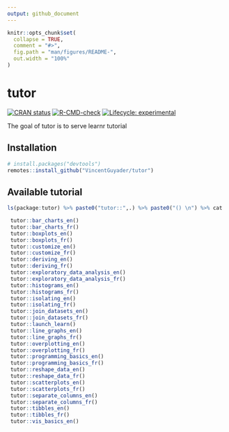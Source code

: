 ```yaml
---
output: github_document
---
```


<!-- README.md is generated from README.Rmd. Please edit that file -->

```r
knitr::opts_chunk$set(
  collapse = TRUE,
  comment = "#>",
  fig.path = "man/figures/README-",
  out.width = "100%"
)
```

# tutor

<!-- badges: start -->
[![CRAN status](https://www.r-pkg.org/badges/version/tutor)](https://CRAN.R-project.org/package=tutor)
[![R-CMD-check](https://github.com/ThinkR-open/tutor/workflows/R-CMD-check/badge.svg)](https://github.com/ThinkR-open/tutor/actions)
[![Lifecycle: experimental](https://img.shields.io/badge/lifecycle-experimental-orange.svg)](https://lifecycle.r-lib.org/articles/stages.html#experimental)
<!-- badges: end -->

The goal of tutor is to serve learnr tutorial

## Installation

``` r
# install.packages("devtools")
remotes::install_github("VincentGuyader/tutor")
```

## Available tutorial

```r
ls(package:tutor) %>% paste0("tutor::",.) %>% paste0("() \n") %>% cat
```


```r
 tutor::bar_charts_en() 
 tutor::bar_charts_fr() 
 tutor::boxplots_en() 
 tutor::boxplots_fr() 
 tutor::customize_en() 
 tutor::customize_fr() 
 tutor::deriving_en() 
 tutor::deriving_fr() 
 tutor::exploratory_data_analysis_en() 
 tutor::exploratory_data_analysis_fr() 
 tutor::histograms_en() 
 tutor::histograms_fr() 
 tutor::isolating_en() 
 tutor::isolating_fr() 
 tutor::join_datasets_en() 
 tutor::join_datasets_fr() 
 tutor::launch_learn() 
 tutor::line_graphs_en() 
 tutor::line_graphs_fr() 
 tutor::overplotting_en() 
 tutor::overplotting_fr() 
 tutor::programming_basics_en() 
 tutor::programming_basics_fr() 
 tutor::reshape_data_en() 
 tutor::reshape_data_fr() 
 tutor::scatterplots_en() 
 tutor::scatterplots_fr() 
 tutor::separate_columns_en() 
 tutor::separate_columns_fr() 
 tutor::tibbles_en() 
 tutor::tibbles_fr() 
 tutor::vis_basics_en()
```

